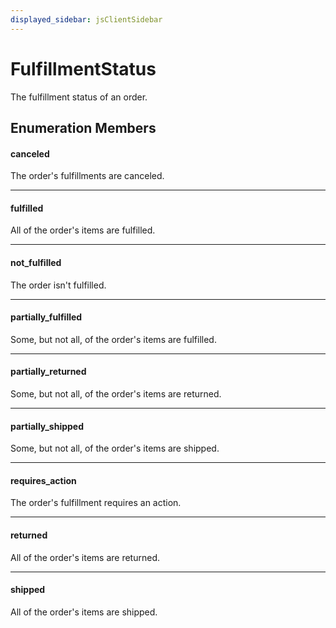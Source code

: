 ```yaml
---
displayed_sidebar: jsClientSidebar
---
```



# FulfillmentStatus

The fulfillment status of an order.

## Enumeration Members

#### canceled

The order's fulfillments are canceled.

___

#### fulfilled

All of the order's items are fulfilled.

___

#### not\_fulfilled

The order isn't fulfilled.

___

#### partially\_fulfilled

Some, but not all, of the order's items are fulfilled.

___

#### partially\_returned

Some, but not all, of the order's items are returned.

___

#### partially\_shipped

Some, but not all, of the order's items are shipped.

___

#### requires\_action

The order's fulfillment requires an action.

___

#### returned

All of the order's items are returned.

___

#### shipped

All of the order's items are shipped.
